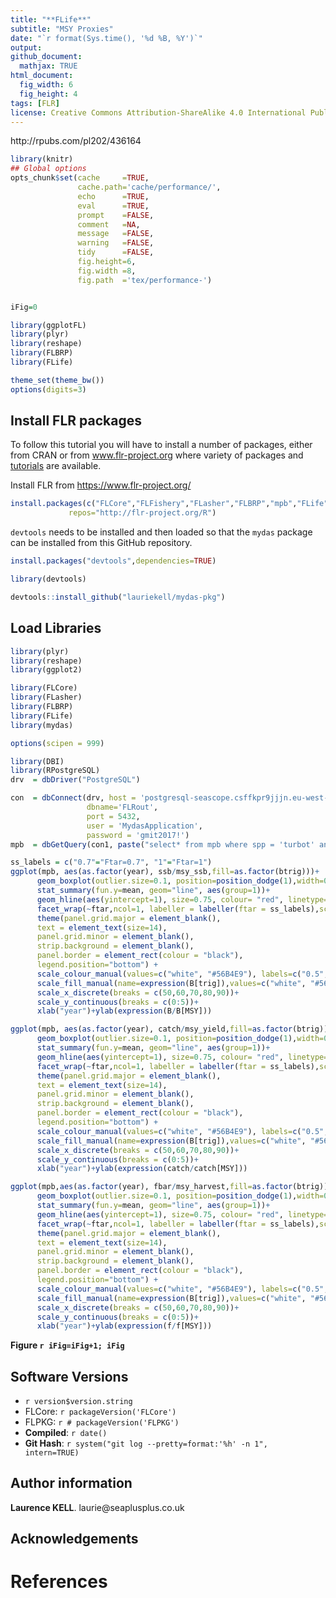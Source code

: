 ```yaml
---
title: "**FLife**"
subtitle: "MSY Proxies"
date: "`r format(Sys.time(), '%d %B, %Y')`"
output:
github_document:
  mathjax: TRUE
html_document:
  fig_width: 6 
  fig_height: 4 
tags: [FLR]
license: Creative Commons Attribution-ShareAlike 4.0 International Public License
---
```


http://rpubs.com/pl202/436164

```r
library(knitr)
## Global options
opts_chunk$set(cache     =TRUE,
               cache.path='cache/performance/',
               echo      =TRUE,
               eval      =TRUE,
               prompt    =FALSE,
               comment   =NA,
               message   =FALSE,
               warning   =FALSE,
               tidy      =FALSE,
               fig.height=6,
               fig.width =8,
               fig.path  ='tex/performance-')


iFig=0
```


```r
library(ggplotFL)
library(plyr)
library(reshape)
library(FLBRP)
library(FLife)
```

```r
theme_set(theme_bw())
options(digits=3)
```

## Install FLR packages

To follow this tutorial you will have to install a number of packages, either from CRAN or from [www.flr-project.org](http://www.flr-project.org) where variety of packages and [tutorials](https://www.flr-project.org/doc/) are available.

Install FLR from [https://www.flr-project.org/](www.flr-project.org/)
```r
install.packages(c("FLCore","FLFishery","FLasher","FLBRP","mpb","FLife"), 
             repos="http://flr-project.org/R")
```

`devtools` needs to be installed and then loaded so that the `mydas` package can be installed from this GitHub repository.

```r
install.packages("devtools",dependencies=TRUE)
```

```r
library(devtools)

devtools::install_github("lauriekell/mydas-pkg")
```

## Load Libraries
```r
library(plyr)
library(reshape)
library(ggplot2)
```

```r
library(FLCore)
library(FLasher)
library(FLBRP)
library(FLife)
library(mydas)
```


```r
options(scipen = 999)

library(DBI)
library(RPostgreSQL)
drv  = dbDriver("PostgreSQL")

con  = dbConnect(drv, host = 'postgresql-seascope.csffkpr9jjjn.eu-west-2.rds.amazonaws.com',
                 dbname='FLRout',
                 port = 5432,
                 user = 'MydasApplication',
                 password = 'gmit2017!')
mpb  = dbGetQuery(con1, paste("select* from mpb where spp = 'turbot' and year < 94"))

ss_labels = c("0.7"="Ftar=0.7", "1"="Ftar=1")
ggplot(mpb, aes(as.factor(year), ssb/msy_ssb,fill=as.factor(btrig)))+
      geom_boxplot(outlier.size=0.1, position=position_dodge(1),width=0.8, lwd=0.05, notch=TRUE)+
      stat_summary(fun.y=mean, geom="line", aes(group=1))+
      geom_hline(aes(yintercept=1), size=0.75, colour= "red", linetype="dashed")+ 
      facet_wrap(~ftar,ncol=1, labeller = labeller(ftar = ss_labels),scale="free_y") + theme_bw() +
      theme(panel.grid.major = element_blank(),
      text = element_text(size=14),
      panel.grid.minor = element_blank(),
      strip.background = element_blank(),
      panel.border = element_rect(colour = "black"),
      legend.position="bottom") + 
      scale_colour_manual(values=c("white", "#56B4E9"), labels=c("0.5","0.6"))  + 
      scale_fill_manual(name=expression(B[trig]),values=c("white", "#56B4E9"), labels=c("0.5","0.6")) + 
      scale_x_discrete(breaks = c(50,60,70,80,90))+
      scale_y_continuous(breaks = c(0:5))+
      xlab("year")+ylab(expression(B/B[MSY]))

ggplot(mpb, aes(as.factor(year), catch/msy_yield,fill=as.factor(btrig)))+
      geom_boxplot(outlier.size=0.1, position=position_dodge(1),width=0.8, lwd=0.05, notch=TRUE)+
      stat_summary(fun.y=mean, geom="line", aes(group=1))+
      geom_hline(aes(yintercept=1), size=0.75, colour= "red", linetype="dashed")+ 
      facet_wrap(~ftar,ncol=1, labeller = labeller(ftar = ss_labels),scale="free_y") + theme_bw() +
      theme(panel.grid.major = element_blank(),
      text = element_text(size=14),
      panel.grid.minor = element_blank(),
      strip.background = element_blank(),
      panel.border = element_rect(colour = "black"),
      legend.position="bottom") + 
      scale_colour_manual(values=c("white", "#56B4E9"), labels=c("0.5","0.6"))  + 
      scale_fill_manual(name=expression(B[trig]),values=c("white", "#56B4E9"), labels=c("0.5","0.6")) + 
      scale_x_discrete(breaks = c(50,60,70,80,90))+
      scale_y_continuous(breaks = c(0:5))+
      xlab("year")+ylab(expression(catch/catch[MSY]))

ggplot(mpb,aes(as.factor(year), fbar/msy_harvest,fill=as.factor(btrig)))+
      geom_boxplot(outlier.size=0.1, position=position_dodge(1),width=0.8, lwd=0.05, notch=TRUE)+
      stat_summary(fun.y=mean, geom="line", aes(group=1))+
      geom_hline(aes(yintercept=1), size=0.75, colour= "red", linetype="dashed")+ 
      facet_wrap(~ftar,ncol=1, labeller = labeller(ftar = ss_labels),scale="free_y") + theme_bw() +
      theme(panel.grid.major = element_blank(),
      text = element_text(size=14),
      panel.grid.minor = element_blank(),
      strip.background = element_blank(),
      panel.border = element_rect(colour = "black"),
      legend.position="bottom") + 
      scale_colour_manual(values=c("white", "#56B4E9"), labels=c("0.5","0.6"))  + 
      scale_fill_manual(name=expression(B[trig]),values=c("white", "#56B4E9"), labels=c("0.5","0.6")) + 
      scale_x_discrete(breaks = c(50,60,70,80,90))+
      scale_y_continuous(breaks = c(0:5))+
      xlab("year")+ylab(expression(f/f[MSY]))


```


**Figure `r iFig=iFig+1; iFig`** 

## Software Versions

* `r version$version.string`
* FLCore: `r packageVersion('FLCore')`
* FLPKG: `r # packageVersion('FLPKG')`
* **Compiled**: `r date()`
* **Git Hash**: `r system("git log --pretty=format:'%h' -n 1", intern=TRUE)`

## Author information

**Laurence KELL**. laurie@seaplusplus.co.uk

## Acknowledgements


# References {#References}



